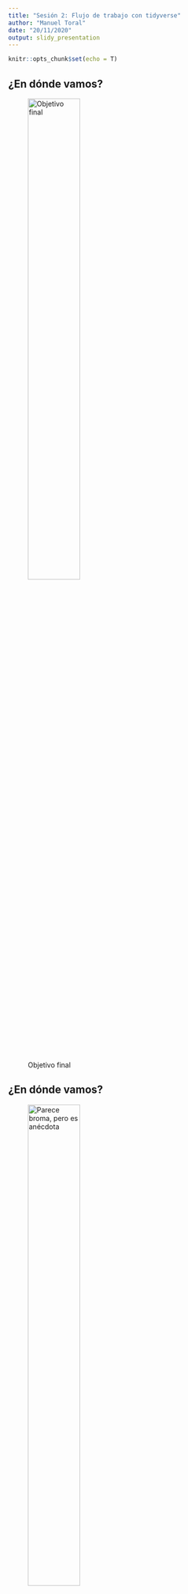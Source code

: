 ```yaml
---
title: "Sesión 2: Flujo de trabajo con tidyverse"
author: "Manuel Toral"
date: "20/11/2020"
output: slidy_presentation
---
```


```r
knitr::opts_chunk$set(echo = T)
```

## ¿En dónde vamos?

![Objetivo final](img_p2/meme.jpg){width=50% height=50%} 


## ¿En dónde vamos?

![Parece broma, pero es anécdota](img_p2/meme2.jpg){width=50% height=50%} 

## ¿Qué sigue?

Usaremos la sintaxis del *tidyverse*, pero ¿qué rayos es el *tidyverse*?

El punto de partida: (https://www.tidyverse.org/)[https://www.tidyverse.org/]

El *tidyverse* es un conjunto de programas (paquetes) para hacer ciencia de datos que permiten componer un flujo de trabajo.


## ¿Qué es el tidyverse?

![Hadley es mi pastor](img_p2/hadley.jpg)

(Fuente: http://hadley.nz/)

## ¿Qué es el tidyverse?

![El flujo de trabajo en el tidyverse](img_p2/tidyverse.png)

## ¿Cómo usar el tidyverse?

Una "pipa" para gobernarlos a todos...

![El flujo de trabajo en el tidyverse](img_p2/logo.png)

- La pipa es el operador unificador del *tidyverse*.


## ¿Qué significa el pipe?

$$f(x)$$


$$x %>% f()$$

## ¿Cómo usar un pipe?


```r
# Agua de jamaica con Rbase

agua_jamaica <- añadir(hervir(agua), elemento="jamaica")

# Agua de jamaica con dplyr

agua_jamaica <- agua %>%
                  hervir() %>% 
                  añadir("jamaica")
```



